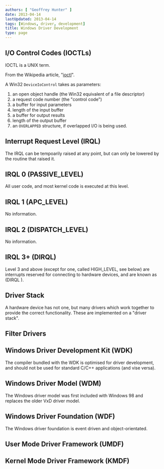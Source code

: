 ```yaml
---
authors: [ "Geoffrey Hunter" ]
date: 2013-04-14
lastUpdated: 2013-04-14
tags: [Windows, driver, development]
title: Windows Driver Development
type: page
---
```


## I/O Control Codes (IOCTLs)

IOCTL is a UNIX term.

From the Wikipedia article, "[ioctl](http://en.wikipedia.org/wiki/Ioctl)".

A Win32 `DeviceIoControl` takes as parameters:

1. an open object handle (the Win32 equivalent of a file descriptor)
2. a request code number (the "control code")
3. a buffer for input parameters
4. length of the input buffer
5. a buffer for output results
6. length of the output buffer
7. an `OVERLAPPED` structure, if overlapped I/O is being used.

## Interrupt Request Level (IRQL)


The IRQL can be tempoarily raised at any point, but can only be lowered by the routine that raised it.


## IRQL 0 (PASSIVE_LEVEL)


All user code, and most kernel code is executed at this level.


## IRQL 1 (APC_LEVEL)

No information.


## IRQL 2 (DISPATCH_LEVEL)

No information.


## IRQL 3+ (DIRQL)


Level 3 and above (except for one, called HIGH_LEVEL, see below) are interrupts reserved for connecting to hardware devices, and are known as (DIRQL ).


## Driver Stack

A hardware device has not one, but many drivers which work together to provide the correct functionality. These are implemented on a "driver stack".

## Filter Drivers

## Windows Driver Development Kit (WDK)


The compiler bundled with the WDK is optimised for driver development, and should not be used for standard C/C++ applications (and vise versa).


## Windows Driver Model (WDM)


The Windows driver model was first included with Windows 98 and replaces the older VxD driver model.


## Windows Driver Foundation (WDF)


The Windows driver foundation is event driven and object-orientated.


## User Mode Driver Framework (UMDF)




## Kernel Mode Driver Framework (KMDF)
